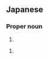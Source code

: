 ==Japanese==
{{ja-kanjitab|たけ|ひと|yomi=k}}

===Proper noun===
{{ja-pos|proper|たけひと}}

# {{given name|male|lang=ja|sort=けんと}}

{{ja-pos|proper|がくと}}

# {{given name|male|lang=ja|sort=けんと}}
{{ja-kanjitab|がく|と}}